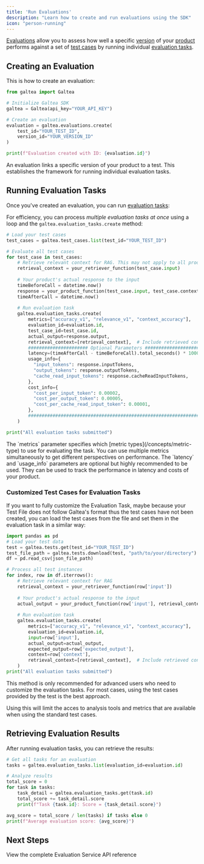 ```yaml
---
title: 'Run Evaluations'
description: "Learn how to create and run evaluations using the SDK"
icon: "person-running"
---
```


[Evaluations](/concepts/product/evaluation) allow you to assess how well a specific [version](/concepts/product/version) of your [product](/concepts/product) performs against a set of [test cases](/concepts/product/test/case) by running individual [evaluation tasks](/concepts/product/evaluation/task).

## Creating an Evaluation

This is how to create an evaluation:

  ```python
  from galtea import Galtea

  # Initialize Galtea SDK
  galtea = Galtea(api_key="YOUR_API_KEY")

  # Create an evaluation
  evaluation = galtea.evaluations.create(
      test_id="YOUR_TEST_ID",
      version_id="YOUR_VERSION_ID"
  )

  print(f"Evaluation created with ID: {evaluation.id}")
  ```
  <Info>
    An evaluation links a specific version of your product to a test. This establishes the framework for running individual evaluation tasks.
  </Info>

## Running Evaluation Tasks

Once you've created an evaluation, you can run [evaluation tasks](/concepts/product/evaluation/task):

For efficiency, you can process *multiple evaluation tasks at once* using a loop and the `galtea.evaluation_tasks.create` method:

```python
# Load your test cases
test_cases = galtea.test_cases.list(test_id="YOUR_TEST_ID")

# Evaluate all test cases
for test_case in test_cases:
    # Retrieve relevant context for RAG. This may not apply to all products.
    retrieval_context = your_retriever_function(test_case.input)
    
    # Your product's actual response to the input
    timeBeforeCall = datetime.now()
    response = your_product_function(test_case.input, test_case.context, retrieval_context)
    timeAfterCall = datetime.now()
    
    # Run evaluation task
    galtea.evaluation_tasks.create(
        metrics=["accuracy_v1", "relevance_v1", "context_accuracy"],
        evaluation_id=evaluation.id,
        test_case_id=test_case.id,
        actual_output=response.output,
        retrieval_context=[retrieval_context],  # Include retrieved context for evaluation
        ###################### Optional Parameters ######################
        latency=(timeAfterCall - timeBeforeCall).total_seconds() * 1000,
        usage_info={
          "input_tokens": response.inputTokens,
          "output_tokens": response.outputTokens,
          "cache_read_input_tokens": response.cacheReadInputTokens,
        },
        cost_info={
          "cost_per_input_token": 0.00002,
          "cost_per_output_token": 0.00005,
          "cost_per_cache_read_input_token": 0.00001,
        },
        #################################################################
    )

print("All evaluation tasks submitted")
```

<Note>
  The `metrics` parameter specifies which [metric types](/concepts/metric-type) to use for evaluating the task. You can use multiple metrics simultaneously to get different perspectives on performance.
</Note>
<Info>
  The `latency` and `usage_info` parameters are optional but highly recommended to be used.
  They can be used to track the performance in latency and costs of your product.
</Info>

### Customized Test Cases for Evaluation Tasks

If you want to fully customize the Evaluation Task, maybe because your Test File does not follow Galtea's format thus the test cases have not been created, you can load the test cases from the file and set them in the evaluation task in a similar way:

```python
import pandas as pd
# Load your test data
test = galtea.tests.get(test_id="YOUR_TEST_ID")
test_file_path = galtea.tests.download(test, "path/to/your/directory")
df = pd.read_csv(json_file_path)

# Process all test instances
for index, row in df.iterrows():
    # Retrieve relevant context for RAG
    retrieval_context = your_retriever_function(row['input'])
    
    # Your product's actual response to the input
    actual_output = your_product_function(row['input'], retrieval_context)
    
    # Run evaluation task
    galtea.evaluation_tasks.create(
        metrics=["accuracy_v1", "relevance_v1", "context_accuracy"],
        evaluation_id=evaluation.id,
        input=row['input'],
        actual_output=actual_output,
        expected_output=row['expected_output'],
        context=row['context'],
        retrieval_context=[retrieval_context],  # Include retrieved context for evaluation
    )
print("All evaluation tasks submitted")
```

<Warning>
  This method is only recommended for advanced users who need to customize the evaluation tasks. For most cases, using the test cases provided by the test is the best approach.

  Using this will limit the acces to analysis tools and metrics that are available when using the standard test cases.
</Warning>

## Retrieving Evaluation Results

After running evaluation tasks, you can retrieve the results:

```python
# Get all tasks for an evaluation
tasks = galtea.evaluation_tasks.list(evaluation_id=evaluation.id)

# Analyze results
total_score = 0
for task in tasks:
    task_detail = galtea.evaluation_tasks.get(task.id)
    total_score += task_detail.score
    print(f"Task {task.id}: Score = {task_detail.score}")

avg_score = total_score / len(tasks) if tasks else 0
print(f"Average evaluation score: {avg_score}")
```

## Next Steps

<CardGroup cols={2}>
  <Card title="API Reference" icon="code" href="/sdk/api/evaluation-service">
    View the complete Evaluation Service API reference
  </Card>
</CardGroup>
